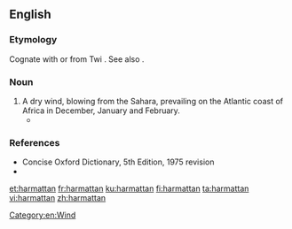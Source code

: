 ==English==

===Etymology===
Cognate with or from Twi {{etyl|ak|en}} {{m|ak|haramata}}. See also {{etyl|es|-}} {{m|es|harmatán}}.

{{etystub|en|Arabic?}}

===Noun===
{{en-noun}}

# A dry wind, blowing from the Sahara, prevailing on the Atlantic coast of Africa in December, January and February.
#* {{quote-book|title={{w|Things Fall Apart}}|author={{w|Chinua Achebe}}|page=1|year=1959|passage=That was many years ago, twenty years or more, and during this time Okonkwo's fame had grown like a bush-fire in the '''harmattan'''.}}

===References===
* Concise Oxford Dictionary, 5th Edition, 1975 revision
* {{R:OneLook}}

[[Category:en:Wind]]
[[et:harmattan]]
[[fr:harmattan]]
[[ku:harmattan]]
[[fi:harmattan]]
[[ta:harmattan]]
[[vi:harmattan]]
[[zh:harmattan]]